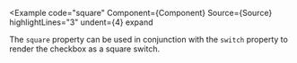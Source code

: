 
<Example
  code="square"
  Component={Component}
  Source={Source}
  highlightLines="3"
  undent={4}
  expand
>
  The `square` property can be used in conjunction with the `switch` property
  to render the checkbox as a square switch.
</Example>
